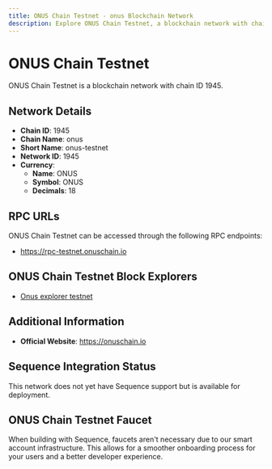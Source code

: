 ```yaml
--- 
title: ONUS Chain Testnet - onus Blockchain Network
description: Explore ONUS Chain Testnet, a blockchain network with chain ID 1945. Learn about its native currency, ONUS, and how to interact with the network.
---
```


# ONUS Chain Testnet

ONUS Chain Testnet is a blockchain network with chain ID 1945.

## Network Details

- **Chain ID**: 1945
- **Chain Name**: onus
- **Short Name**: onus-testnet
- **Network ID**: 1945
- **Currency**: 
  - **Name**: ONUS
  - **Symbol**: ONUS
  - **Decimals**: 18

## RPC URLs

ONUS Chain Testnet can be accessed through the following RPC endpoints:

- https://rpc-testnet.onuschain.io

## ONUS Chain Testnet Block Explorers

- [Onus explorer testnet](https://explorer-testnet.onuschain.io)

## Additional Information

- **Official Website**: https://onuschain.io

## Sequence Integration Status

This network does not yet have Sequence support but is available for deployment.

## ONUS Chain Testnet Faucet

When building with Sequence, faucets aren't necessary due to our smart account infrastructure. This allows for a smoother onboarding process for your users and a better developer experience.
